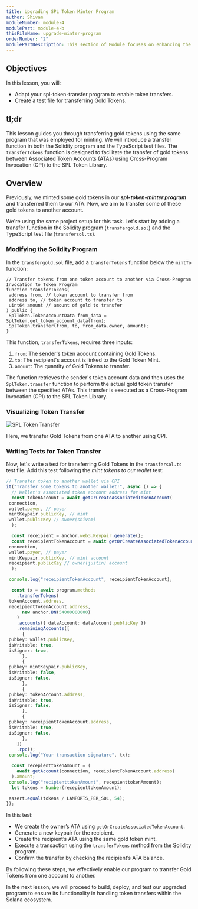 ```yaml
---
title: Upgrading SPL Token Minter Program
author: Shivam
moduleNumber: module-4
modulePart: module-4-b
thisFileName: upgrade-minter-program
orderNumber: "2"
modulePartDescription: This section of Module focuses on enhancing the previously developed token minter program, incorporating the ability to transfer minted tokens to another account using Cross-Program Invocation (CPI). This will be followed by building, deploying, and testing the enhanced program.
---
```


## Objectives

In this lesson, you will:

- Adapt your spl-token-transfer program to enable token transfers.
- Create a test file for transferring Gold Tokens.

## tl;dr

This lesson guides you through transferring gold tokens using the same program that was employed for minting. We will introduce a transfer function in both the Solidity program and the TypeScript test files. The `transferTokens` function is designed to facilitate the transfer of gold tokens between Associated Token Accounts (ATAs) using Cross-Program Invocation (CPI) to the SPL Token Library.

## Overview

Previously, we minted some gold tokens in our ***spl-token-minter program*** and transferred them to our ATA. Now, we aim to transfer some of these gold tokens to another account.

We're using the same project setup for this task. Let's start by adding a transfer function in the Solidity program (`transfergold.sol`) and the TypeScript test file (`transfersol.ts`).

### Modifying the Solidity Program

In the `transfergold.sol` file, add a `transferTokens` function below the `mintTo` function:

```Solidity
// Transfer tokens from one token account to another via Cross-Program Invocation to Token Program
function transferTokens(
 address from, // token account to transfer from
 address to, // token account to transfer to
 uint64 amount // amount of gold to transfer
) public {
 SplToken.TokenAccountData from_data = SplToken.get_token_account_data(from);
 SplToken.transfer(from, to, from_data.owner, amount);
}
```

This function, `transferTokens`, requires three inputs:

1. `from`: The sender's token account containing Gold Tokens.
2. `to`: The recipient's account is linked to the Gold Token Mint.
3. `amount`: The quantity of Gold Tokens to transfer.

The function retrieves the sender's token account data and then uses the `SplToken.transfer` function to perform the actual gold token transfer between the specified ATAs. This transfer is executed as a Cross-Program Invocation (CPI) to the SPL Token Library.

### Visualizing Token Transfer

![SPL Token Transfer](/moduleimages/ata_only.jpeg)

Here, we transfer Gold Tokens from one ATA to another using CPI.

### Writing Tests for Token Transfer

Now, let's write a test for transferring Gold Tokens in the `transfersol.ts` test file. Add this test following the *mint tokens to our wallet* test:

```ts
// Transfer token to another wallet via CPI
it("Transfer some tokens to another wallet!", async () => {
  // Wallet's associated token account address for mint
  const tokenAccount = await getOrCreateAssociatedTokenAccount(
 connection,
 wallet.payer, // payer
 mintKeypair.publicKey, // mint
 wallet.publicKey // owner(shivam)
  );

  const receipient = anchor.web3.Keypair.generate();
  const receipientTokenAccount = await getOrCreateAssociatedTokenAccount(
 connection,
 wallet.payer, // payer
 mintKeypair.publicKey, // mint account
 receipient.publicKey // owner(justin) account
  );

 console.log("receipientTokenAccount", receipientTokenAccount);

  const tx = await program.methods
    .transferTokens(
 tokenAccount.address,
 receipientTokenAccount.address,
      new anchor.BN(54000000000)
    )
    .accounts({ dataAccount: dataAccount.publicKey })
    .remainingAccounts([
      {
 pubkey: wallet.publicKey,
 isWritable: true,
 isSigner: true,
      },
      {
 pubkey: mintKeypair.publicKey,
 isWritable: false,
 isSigner: false,
      },
      {
 pubkey: tokenAccount.address,
 isWritable: true,
 isSigner: false,
      },
      {
 pubkey: receipientTokenAccount.address,
 isWritable: true,
 isSigner: false,
      },
    ])
    .rpc();
 console.log("Your transaction signature", tx);

  const recepienttokenAmount = (
    await getAccount(connection, receipientTokenAccount.address)
  ).amount;
 console.log("recipienttokenAmount", recepienttokenAmount);
  let tokens = Number(recepienttokenAmount);

 assert.equal(tokens / LAMPORTS_PER_SOL, 54);
});
```

In this test:

- We create the owner’s ATA using `getOrCreateAssociatedTokenAccount`.
- Generate a new keypair for the recipient.
- Create the recipient’s ATA using the same gold token mint.
- Execute a transaction using the `transferTokens` method from the Solidity program.
- Confirm the transfer by checking the recipient’s ATA balance.

By following these steps, we effectively enable our program to transfer Gold Tokens from one account to another.

In the next lesson, we will proceed to build, deploy, and test our upgraded program to ensure its functionality in handling token transfers within the Solana ecosystem.